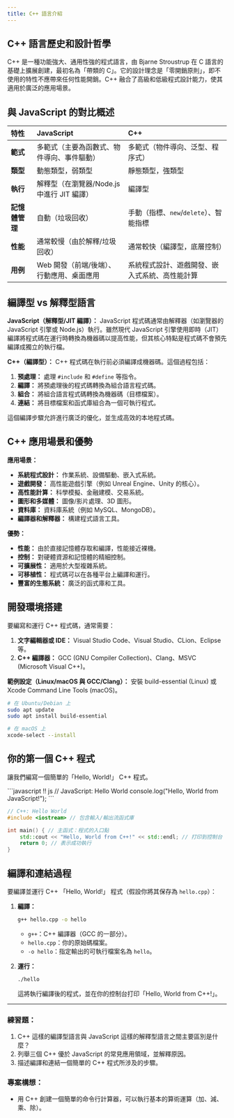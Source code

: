 ```yaml
---
title: C++ 語言介紹
---
```


## C++ 語言歷史和設計哲學

C++ 是一種功能強大、通用性強的程式語言，由 Bjarne Stroustrup 在 C 語言的基礎上擴展創建，最初名為「帶類的 C」。它的設計理念是「零開銷原則」，即不使用的特性不應帶來任何性能開銷。C++ 融合了高級和低級程式設計能力，使其適用於廣泛的應用場景。

## 與 JavaScript 的對比概述

| 特性           | JavaScript                               | C++                                      |
| :---------------- | :--------------------------------------- | :--------------------------------------- |
| **範式**      | 多範式（主要為函數式、物件導向、事件驅動） | 多範式（物件導向、泛型、程序式） |
| **類型**        | 動態類型，弱類型          | 靜態類型，強類型         |
| **執行**     | 解釋型（在瀏覽器/Node.js 中進行 JIT 編譯） | 編譯型                                 |
| **記憶體管理**  | 自動（垃圾回收）           | 手動（指標、`new`/`delete`）、智能指標 |
| **性能**   | 通常較慢（由於解釋/垃圾回收） | 通常較快（編譯型，底層控制） |
| **用例**     | Web 開發（前端/後端）、行動應用、桌面應用 | 系統程式設計、遊戲開發、嵌入式系統、高性能計算 |

## 編譯型 vs 解釋型語言

**JavaScript（解釋型/JIT 編譯）：**
JavaScript 程式碼通常由解釋器（如瀏覽器的 JavaScript 引擎或 Node.js）執行。雖然現代 JavaScript 引擎使用即時（JIT）編譯將程式碼在運行時轉換為機器碼以提高性能，但其核心特點是程式碼不會預先編譯成獨立的執行檔。

**C++（編譯型）：**
C++ 程式碼在執行前必須編譯成機器碼。這個過程包括：
1.  **預處理：** 處理 `#include` 和 `#define` 等指令。
2.  **編譯：** 將預處理後的程式碼轉換為組合語言程式碼。
3.  **組合：** 將組合語言程式碼轉換為機器碼（目標檔案）。
4.  **連結：** 將目標檔案和函式庫組合為一個可執行程式。

這個編譯步驟允許進行廣泛的優化，並生成高效的本地程式碼。

## C++ 應用場景和優勢

**應用場景：**
*   **系統程式設計：** 作業系統、設備驅動、嵌入式系統。
*   **遊戲開發：** 高性能遊戲引擎（例如 Unreal Engine、Unity 的核心）。
*   **高性能計算：** 科學模擬、金融建模、交易系統。
*   **圖形和多媒體：** 圖像/影片處理、3D 圖形。
*   **資料庫：** 資料庫系統（例如 MySQL、MongoDB）。
*   **編譯器和解釋器：** 構建程式語言工具。

**優勢：**
*   **性能：** 由於直接記憶體存取和編譯，性能接近裸機。
*   **控制：** 對硬體資源和記憶體的精細控制。
*   **可擴展性：** 適用於大型複雜系統。
*   **可移植性：** 程式碼可以在各種平台上編譯和運行。
*   **豐富的生態系統：** 廣泛的函式庫和工具。

## 開發環境搭建

要編寫和運行 C++ 程式碼，通常需要：
1.  **文字編輯器或 IDE：** Visual Studio Code、Visual Studio、CLion、Eclipse 等。
2.  **C++ 編譯器：** GCC (GNU Compiler Collection)、Clang、MSVC (Microsoft Visual C++)。

**範例設定（Linux/macOS 與 GCC/Clang）：**
安裝 build-essential (Linux) 或 Xcode Command Line Tools (macOS)。

```bash
# 在 Ubuntu/Debian 上
sudo apt update
sudo apt install build-essential

# 在 macOS 上
xcode-select --install
```

## 你的第一個 C++ 程式

讓我們編寫一個簡單的「Hello, World!」 C++ 程式。

<UniversalEditor title="Hello World Comparison" compare={true}>
```javascript !! js
// JavaScript: Hello World
console.log("Hello, World from JavaScript!");
```

```cpp !! cpp
// C++: Hello World
#include <iostream> // 包含輸入/輸出流函式庫

int main() { // 主函式：程式的入口點
    std::cout << "Hello, World from C++!" << std::endl; // 打印到控制台
    return 0; // 表示成功執行
}
```
</UniversalEditor>

## 編譯和連結過程

要編譯並運行 C++ 「Hello, World!」 程式（假設你將其保存為 `hello.cpp`）：

1.  **編譯：**
    ```bash
    g++ hello.cpp -o hello
    ```
    *   `g++`：C++ 編譯器（GCC 的一部分）。
    *   `hello.cpp`：你的原始碼檔案。
    *   `-o hello`：指定輸出的可執行檔案名為 `hello`。

2.  **運行：**
    ```bash
    ./hello
    ```
    這將執行編譯後的程式，並在你的控制台打印「Hello, World from C++!」。

---

### 練習題：
1.  C++ 這樣的編譯型語言與 JavaScript 這樣的解釋型語言之間主要區別是什麼？
2.  列舉三個 C++ 優於 JavaScript 的常見應用領域，並解釋原因。
3.  描述編譯和連結一個簡單的 C++ 程式所涉及的步驟。

### 專案構想：
*   用 C++ 創建一個簡單的命令行計算器，可以執行基本的算術運算（加、減、乘、除）。
